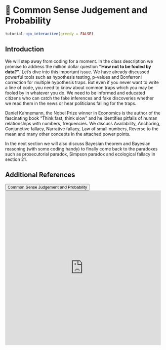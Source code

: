 # 🔖 Common Sense Judgement and Probability {#common}

<script src="files/js/dcl.js"></script>
<link rel="stylesheet" href="https://maxcdn.bootstrapcdn.com/bootstrap/3.4.1/css/bootstrap.min.css">
<script src="https://maxcdn.bootstrapcdn.com/bootstrap/3.4.1/js/bootstrap.min.js"></script>

```r
tutorial::go_interactive(greedy = FALSE)

```

## Introduction

We will step away from coding for a moment.   In the class description we promise to address the million dollar question **“How not to be fooled by data?”**.  Let's dive into this important issue. We have already discussed powerful tools such as hypothesis testing, p-values and Bonferroni correction for multiple hypothesis traps. But even if you never want to write a line of code, you need to know about common traps which you may be fooled by in whatever you do. We need to be informed and educated citizens who can catch the fake inferences and fake discoveries whether we read them in the news or hear politicians falling for the traps. 

Daniel Kahnemann, the Nobel Prize winner in Economics is the author of the fascinating book “Think fast, think slow” and he identifies pitfalls of human relationships with numbers, frequencies.   We discuss Availability, Anchoring, Conjunctive fallacy, Narrative fallacy, Law of small numbers, Reverse to the mean and many other concepts in the attached power points. 

In the next section we will also discuss Bayesian theorem and Bayesian reasoning (with some coding handy) to finally come back to the paradoxes such as prosecutorial paradox, Simpson paradox and ecological fallacy in section 21.  

## Additional References

<button class="btn btn-primary" data-toggle="collapse" data-target="#common12">Common Sense Judgement and Probability</button>
<div id="common12" class="collapse">    
<embed src="https://docs.google.com/presentation/d/1IuqMFWih6WuUAH2gCztfUjDl2SL7OUV5y7VyDs6_EGo/edit?usp=sharing" width="100%" height="500px"></embed>
</div>